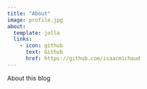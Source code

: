 ```yaml
---
title: "About"
image: profile.jpg
about:
  template: jolla
  links:
    - icon: github
      text: Github
      href: https://github.com/isaacmichaud
---
```


About this blog
